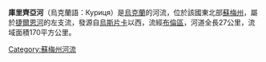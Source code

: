 '''庫里齊亞河'''（烏克蘭語：Куриця）是[[烏克蘭|烏克蘭]]的河流，位於該國東北部[[蘇梅州|蘇梅州]]，屬於[[捷爾恩河|捷爾恩河]]的左支流，發源自[[烏斯片卡_(布倫區)|烏斯片卡]]以西，流經[[布倫區_(烏克蘭)|布倫區]]，河道全長27公里，流域面積170平方公里。

{{DEFAULTSORT:Куриця}}
[[Category:蘇梅州河流|Category:蘇梅州河流]]


{{Ukraine-river-stub}}